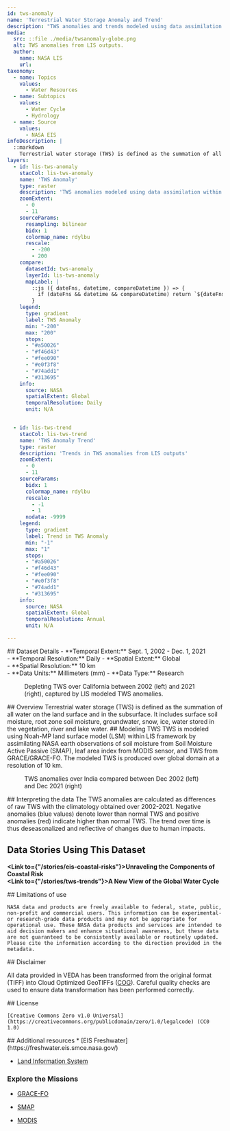 ```yaml
---
id: tws-anomaly
name: 'Terrestrial Water Storage Anomaly and Trend'
description: "TWS anomalies and trends modeled using data assimilation within Land Information System framework"
media:
  src: ::file ./media/twsanomaly-globe.png
  alt: TWS anomalies from LIS outputs.
  author:
    name: NASA LIS
    url:
taxonomy:
  - name: Topics
    values:
      - Water Resources
  - name: Subtopics
    values:
      - Water Cycle
      - Hydrology
  - name: Source
    values:
      - NASA EIS
infoDescription: |
  ::markdown
    Terrestrial water storage (TWS) is defined as the summation of all water on the land surface and in the subsurface. It includes surface soil moisture, root zone soil moisture, groundwater, snow, ice, water stored in the vegetation, river and lake water.
layers:
  - id: lis-tws-anomaly
    stacCol: lis-tws-anomaly
    name: 'TWS Anomaly'
    type: raster
    description: 'TWS anomalies modeled using data assimilation within Land Information System framework'
    zoomExtent:
      - 0
      - 11
    sourceParams:
      resampling: bilinear
      bidx: 1
      colormap_name: rdylbu
      rescale:
        - -200
        - 200
    compare:
      datasetId: tws-anomaly
      layerId: lis-tws-anomaly
      mapLabel: |
        ::js ({ dateFns, datetime, compareDatetime }) => {
          if (dateFns && datetime && compareDatetime) return `${dateFns.format(datetime, 'dd LLL yyyy')} VS ${dateFns.format(compareDatetime, 'dd LLL yyyy')}`;        
        }
    legend:
      type: gradient
      label: TWS Anomaly
      min: "-200"
      max: "200"
      stops:
      - "#a50026"
      - "#f46d43"
      - "#fee090"
      - "#e0f3f8"
      - "#74add1"
      - "#313695"
    info:
      source: NASA
      spatialExtent: Global
      temporalResolution: Daily 
      unit: N/A 


  - id: lis-tws-trend
    stacCol: lis-tws-trend
    name: 'TWS Anomaly Trend'
    type: raster
    description: 'Trends in TWS anomalies from LIS outputs'
    zoomExtent:
      - 0
      - 11
    sourceParams:
      bidx: 1
      colormap_name: rdylbu
      rescale:
        - -1
        - 1
      nodata: -9999
    legend:
      type: gradient
      label: Trend in TWS Anomaly 
      min: "-1"
      max: "1"
      stops:
      - "#a50026"
      - "#f46d43"
      - "#fee090"
      - "#e0f3f8"
      - "#74add1"
      - "#313695"
    info:
      source: NASA
      spatialExtent: Global
      temporalResolution: Annual 
      unit: N/A 

---
```



<Block>
  <Prose>   
    ## Dataset Details
    - **Temporal Extent:** Sept. 1, 2002 - Dec. 1, 2021<br />
    - **Temporal Resolution:** Daily
    - **Spatial Extent:** Global<br />
    - **Spatial Resolution:** 10 km<br />
    - **Data Units:** Millimeters (mm)
    - **Data Type:** Research<br />
  </Prose>
  <Figure>
  <Map
    datasetId='tws-anomaly'
    layerId='lis-tws-anomaly'
    dateTime='2002-12-01'
    zoom={4}
    center={[-116,36]}
    compareDateTime='2021-12-01'
  />
  <Caption
    attrAuthor='NASA'
    attrUrl='https://nasa.gov/'
  >
  Depleting TWS over California between 2002 (left) and 2021 (right), captured by LIS modeled TWS anomalies.
</Caption>
  </Figure>
</Block>

<Block>
  <Prose>
  ## Overview
  Terrestrial water storage (TWS) is defined as the summation of all water on the land surface and in the subsurface. It includes surface soil moisture, root zone soil moisture, groundwater, snow, ice, water stored in the vegetation, river and lake water.
  </Prose>
</Block>


<Block>
<Prose>
## Modeling TWS 
TWS is modeled using Noah-MP land surface model (LSM) within LIS framework by assimilating NASA earth observations of soil moisture from Soil Moisture Active Passive (SMAP), leaf area index from MODIS sensor, and TWS from GRACE/GRACE-FO. The modeled TWS is produced over global domain at a resolution of 10 km. 
</Prose>
</Block>

<Block type='full'>
  <Figure>
  <Map
    datasetId='tws-anomaly'
    layerId='lis-tws-anomaly'
    dateTime='2002-12-01'
    zoom={4}
    center={[77.63,24.27]}
    compareDateTime='2021-12-01'
  />
  <Caption
    attrAuthor='NASA'
    attrUrl='https://nasa.gov/'
  >
  TWS anomalies over India compared between Dec 2002 (left) and Dec 2021 (right) 
</Caption>
  </Figure>
<Prose>
## Interpreting the data
The TWS anomalies are calculated as differences of raw TWS with the climatology obtained over 2002-2021. Negative anomalies (blue values) denote lower than normal TWS and positive anomalies (red) indicate higher than normal TWS. The trend over time is thus deseasonalized and reflective of changes due to human impacts.
</Prose>
</Block>


<Block>
  <Prose>
  
  ## Data Stories Using This Dataset
  
  **<Link to={"/stories/eis-coastal-risks"}>Unraveling the Components of Coastal Risk</Link>**<br />
  **<Link to={"/stories/tws-trends"}>A New View of the Global Water Cycle</Link>**
  </Prose>
</Block>


<Block>
  <Prose>
    ## Limitations of use

    NASA data and products are freely available to federal, state, public, non-profit and commercial users. This information can be experimental- or research-grade data products and may not be appropriate for operational use. These NASA data products and services are intended to aid decision makers and enhance situational awareness, but these data are not guaranteed to be consistently available or routinely updated. Please cite the information according to the direction provided in the metadata.
  </Prose>
</Block>


<Block>
  <Prose>
  ## Disclaimer

  All data provided in VEDA has been transformed from the original format (TIFF) into Cloud Optimized GeoTIFFs ([COG](https://www.cogeo.org)). Careful quality checks are used to ensure data transformation has been performed correctly.  
  </Prose>
</Block>


<Block>
  <Prose>
    ## License

    [Creative Commons Zero v1.0 Universal](https://creativecommons.org/publicdomain/zero/1.0/legalcode) (CC0 1.0)
  </Prose>
</Block>

<Block>
  <Prose>
  ## Additional resources
  * [EIS Freshwater](https://freshwater.eis.smce.nasa.gov/)

  * [Land Information System](https://lis.gsfc.nasa.gov/)

  ### Explore the Missions
  * [GRACE-FO](https://gracefo.jpl.nasa.gov/data/grace-fo-data/)

  * [SMAP](https://smap.jpl.nasa.gov/)

  * [MODIS](https://modis.gsfc.nasa.gov/)
  </Prose>
</Block>
